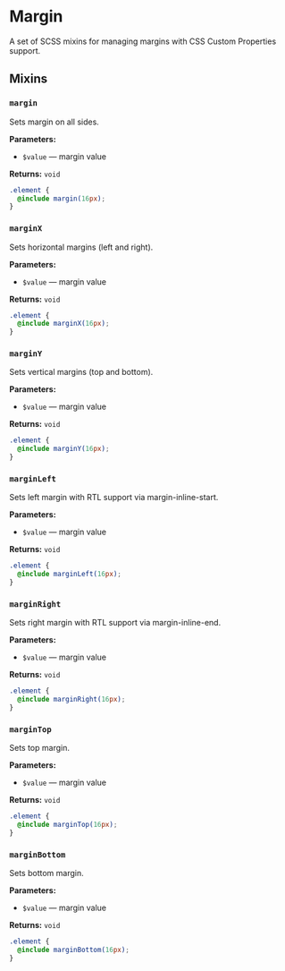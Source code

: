 
<Meta title='@dxtmisha/styles/en/Margin'/>

# Margin

A set of SCSS mixins for managing margins with CSS Custom Properties support.

## Mixins

### `margin`

Sets margin on all sides.

**Parameters:**
- `$value` — margin value

**Returns:** `void`

```scss
.element {
  @include margin(16px);
}
```

### `marginX`

Sets horizontal margins (left and right).

**Parameters:**
- `$value` — margin value

**Returns:** `void`

```scss
.element {
  @include marginX(16px);
}
```

### `marginY`

Sets vertical margins (top and bottom).

**Parameters:**
- `$value` — margin value

**Returns:** `void`

```scss
.element {
  @include marginY(16px);
}
```

### `marginLeft`

Sets left margin with RTL support via margin-inline-start.

**Parameters:**
- `$value` — margin value

**Returns:** `void`

```scss
.element {
  @include marginLeft(16px);
}
```

### `marginRight`

Sets right margin with RTL support via margin-inline-end.

**Parameters:**
- `$value` — margin value

**Returns:** `void`

```scss
.element {
  @include marginRight(16px);
}
```

### `marginTop`

Sets top margin.

**Parameters:**
- `$value` — margin value

**Returns:** `void`

```scss
.element {
  @include marginTop(16px);
}
```

### `marginBottom`

Sets bottom margin.

**Parameters:**
- `$value` — margin value

**Returns:** `void`

```scss
.element {
  @include marginBottom(16px);
}
```

